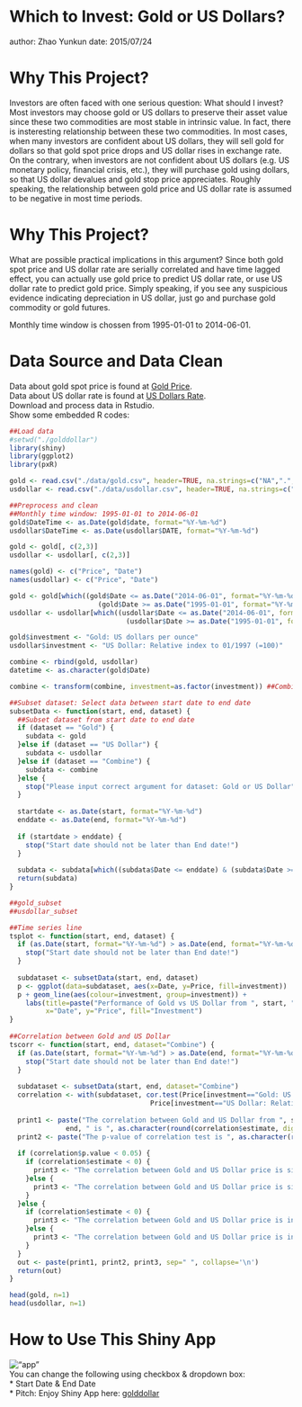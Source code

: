 Which to Invest: Gold or US Dollars?
========================================================
author: Zhao Yunkun
date: 2015/07/24

Why This Project?
========================================================
Investors are often faced with one serious question: What should I invest? Most investors may choose gold or US dollars to preserve their asset value since these two commodities are most stable in intrinsic value. In fact, there is insteresting relationship between these two commodities. In most cases, when many investors are confident about US dollars, they will sell gold for dollars so that gold spot price drops and US dollar rises in exchange rate. On the contrary, when investors are not confident about US dollars (e.g. US monetary policy, financial crisis, etc.), they will purchase gold using dollars, so that US dollar devalues and gold stop price appreciates. Roughly speaking, the relationship between gold price and US dollar rate is assumed to be negative in most time periods.

Why This Project?
========================================================
What are possible practical implications in this argument? Since both gold spot price and US dollar rate are serially correlated and have time lagged effect, you can actually use gold price to predict US dollar rate, or use US dollar rate to predict gold price. Simply speaking, if you see any suspicious evidence indicating depreciation in US dollar, just go and purchase gold commodity or gold futures.

Monthly time window is chossen from 1995-01-01 to 2014-06-01.

Data Source and Data Clean
========================================================
Data about gold spot price is found at [Gold Price](http://data.okfn.org/data/core/gold-prices).  
Data about US dollar rate is found at [US Dollars Rate](https://research.stlouisfed.org/fred2/series/DTWEXB/downloaddata).  
Download and process data in Rstudio.   
Show some embedded R codes:

```r
##Load data
#setwd("./golddollar")
library(shiny)
library(ggplot2)
library(pxR)

gold <- read.csv("./data/gold.csv", header=TRUE, na.strings=c("NA","."," ",""))
usdollar <- read.csv("./data/usdollar.csv", header=TRUE, na.strings=c("NA","."," ",""))

##Preprocess and clean
##Monthly time window: 1995-01-01 to 2014-06-01
gold$DateTime <- as.Date(gold$date, format="%Y-%m-%d")
usdollar$DateTime <- as.Date(usdollar$DATE, format="%Y-%m-%d")

gold <- gold[, c(2,3)]
usdollar <- usdollar[, c(2,3)]

names(gold) <- c("Price", "Date")
names(usdollar) <- c("Price", "Date")

gold <- gold[which((gold$Date <= as.Date("2014-06-01", format="%Y-%m-%d")) & 
                      (gold$Date >= as.Date("1995-01-01", format="%Y-%m-%d"))), ]
usdollar <- usdollar[which((usdollar$Date <= as.Date("2014-06-01", format="%Y-%m-%d")) & 
                             (usdollar$Date >= as.Date("1995-01-01", format="%Y-%m-%d"))), ]

gold$investment <- "Gold: US dollars per ounce"
usdollar$investment <- "US Dollar: Relative index to 01/1997 (=100)"

combine <- rbind(gold, usdollar)
datetime <- as.character(gold$Date)

combine <- transform(combine, investment=as.factor(investment)) ##Combine gold and usdollar

##Subset dataset: Select data between start date to end date
subsetData <- function(start, end, dataset) {
  ##Subset dataset from start date to end date
  if (dataset == "Gold") {
    subdata <- gold
  }else if (dataset == "US Dollar") {
    subdata <- usdollar
  }else if (dataset == "Combine") {
    subdata <- combine
  }else {
    stop("Please input correct argument for dataset: Gold or US Dollar")
  }
  
  startdate <- as.Date(start, format="%Y-%m-%d")
  enddate <- as.Date(end, format="%Y-%m-%d")
  
  if (startdate > enddate) {
    stop("Start date should not be later than End date!")
  }
  
  subdata <- subdata[which((subdata$Date <= enddate) & (subdata$Date >= startdate)), ]
  return(subdata)
}

##gold_subset
##usdollar_subset

##Time series line
tsplot <- function(start, end, dataset) {
  if (as.Date(start, format="%Y-%m-%d") > as.Date(end, format="%Y-%m-%d")) {
    stop("Start date should not be later than End date!")
  }
  
  subdataset <- subsetData(start, end, dataset)
  p <- ggplot(data=subdataset, aes(x=Date, y=Price, fill=investment))
  p + geom_line(aes(colour=investment, group=investment)) + 
    labs(title=paste("Performance of Gold vs US Dollar from ", start, " to ", end),
         x="Date", y="Price", fill="Investment")
}
  
##Correlation between Gold and US Dollar
tscorr <- function(start, end, dataset="Combine") {
  if (as.Date(start, format="%Y-%m-%d") > as.Date(end, format="%Y-%m-%d")) {
    stop("Start date should not be later than End date!")
  }
  
  subdataset <- subsetData(start, end, dataset="Combine")
  correlation <- with(subdataset, cor.test(Price[investment=="Gold: US dollars per ounce"], 
                                   Price[investment=="US Dollar: Relative index to 01/1997 (=100)"]))
  
  print1 <- paste("The correlation between Gold and US Dollar from ", start, " to ",
              end, " is ", as.character(round(correlation$estimate, digits=4)), ".", sep="")
  print2 <- paste("The p-value of correlation test is ", as.character(round(correlation$p.value, digits=4)), ".", sep="")
  
  if (correlation$p.value < 0.05) {
    if (correlation$estimate < 0) {
      print3 <- "The correlation between Gold and US Dollar price is significantly negative."
    }else {
      print3 <- "The correlation between Gold and US Dollar price is significantly positive."
    }
  }else {
    if (correlation$estimate < 0) {
      print3 <- "The correlation between Gold and US Dollar price is insignificantly negative."
    }else {
      print3 <- "The correlation between Gold and US Dollar price is insignificantly positive."
    }
  }
  out <- paste(print1, print2, print3, sep=" ", collapse='\n')
  return(out)
}
```

```r
head(gold, n=1)
head(usdollar, n=1)
```

How to Use This Shiny App <golddollar>
========================================================
!["app"](shinyapp.png)  
You can change the following using checkbox & dropdown box:  
* Start Date & End Date  
* Pitch: Enjoy Shiny App here:  [golddollar](https://ximenglate.shinyapps.io/golddollar)

